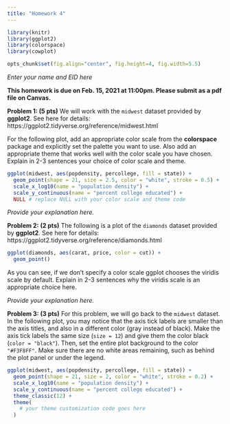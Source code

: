 ```yaml
---
title: "Homework 4"
---
```


```r
library(knitr)
library(ggplot2)
library(colorspace)
library(cowplot)

opts_chunk$set(fig.align="center", fig.height=4, fig.width=5.5)
```

*Enter your name and EID here*

**This homework is due on Feb. 15, 2021 at 11:00pm. Please submit as a pdf file on Canvas.**

**Problem 1: (5 pts)** We will work with the `midwest` dataset provided by **ggplot2**. See here for details: https://ggplot2.tidyverse.org/reference/midwest.html

For the following plot, add an appropriate color scale from the **colorspace** package and explicitly set the palette you want to use. Also add an appropriate theme that works well with the color scale you have chosen. Explain in 2-3 sentences your choice of color scale and theme.

```r
ggplot(midwest, aes(popdensity, percollege, fill = state)) +
  geom_point(shape = 21, size = 2.5, color = "white", stroke = 0.5) +
  scale_x_log10(name = "population density") +
  scale_y_continuous(name = "percent college educated") +
  NULL # replace NULL with your color scale and theme code
```

*Provide your explanation here.*

**Problem 2: (2 pts)** The following is a plot of the `diamonds` dataset provided by **ggplot2**. See here for details: https://ggplot2.tidyverse.org/reference/diamonds.html

```r
ggplot(diamonds, aes(carat, price, color = cut)) +
  geom_point()
```

As you can see, if we don't specify a color scale ggplot chooses the viridis scale by default. Explain in 2-3 sentences why the viridis scale is an appropriate choice here.

*Provide your explanation here.*

**Problem 3: (3 pts)** For this problem, we will go back to the `midwest` dataset. In the following plot, you may notice that the axis tick labels are smaller than the axis titles, and also in a different color (gray instead of black). Make the axis tick labels the same size (`size = 12`) and give them the color black (`color = "black"`). Then, set the entire plot background to the color `"#F3F8FF"`. Make sure there are no white areas remaining, such as behind the plot panel or under the legend.

```r
ggplot(midwest, aes(popdensity, percollege, fill = state)) +
  geom_point(shape = 21, size = 2, color = "white", stroke = 0.2) +
  scale_x_log10(name = "population density") +
  scale_y_continuous(name = "percent college educated") +
  theme_classic(12) +
  theme(
    # your theme customization code goes here
  )
```
